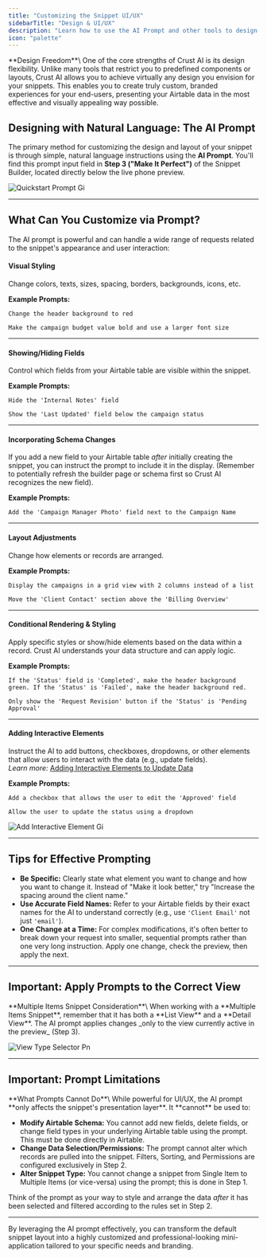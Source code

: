 ```yaml
---
title: "Customizing the Snippet UI/UX"
sidebarTitle: "Design & UI/UX"
description: "Learn how to use the AI Prompt and other tools to design and customize the appearance and layout of your Crust AI snippets."
icon: "palette"
---
```


<Tip>
  **Design Freedom**\
  One of the core strengths of Crust AI is its design flexibility. Unlike many tools that restrict you to predefined components or layouts, Crust AI allows you to achieve virtually any design you envision for your snippets. This enables you to create truly custom, branded experiences for your end-users, presenting your Airtable data in the most effective and visually appealing way possible.
</Tip>

## Designing with Natural Language: The AI Prompt

The primary method for customizing the design and layout of your snippet is through simple, natural language instructions using the **AI Prompt**. You'll find this prompt input field in **Step 3 ("Make It Perfect")** of the Snippet Builder, located directly below the live phone preview.

![Quickstart Prompt Gi](/images/quickstart-prompt.gif)

---

## What Can You Customize via Prompt?

The AI prompt is powerful and can handle a wide range of requests related to the snippet's appearance and user interaction:

#### Visual Styling

Change colors, texts, sizes, spacing, borders, backgrounds, icons, etc.

**Example Prompts:**

```text
Change the header background to red
```

```text
Make the campaign budget value bold and use a larger font size
```

---

#### Showing/Hiding Fields

Control which fields from your Airtable table are visible within the snippet.

**Example Prompts:**

```text
Hide the 'Internal Notes' field
```

```text
Show the 'Last Updated' field below the campaign status
```

---

#### Incorporating Schema Changes

If you add a new field to your Airtable table _after_ initially creating the snippet, you can instruct the prompt to include it in the display. (Remember to potentially refresh the builder page or schema first so Crust AI recognizes the new field).

**Example Prompts:**

```text
Add the 'Campaign Manager Photo' field next to the Campaign Name
```

---

#### Layout Adjustments

Change how elements or records are arranged.

**Example Prompts:**

```text
Display the campaigns in a grid view with 2 columns instead of a list
```

```text
Move the 'Client Contact' section above the 'Billing Overview'
```

---

#### Conditional Rendering & Styling

Apply specific styles or show/hide elements based on the data within a record. Crust AI understands your data structure and can apply logic.

**Example Prompts:**

```text
If the 'Status' field is 'Completed', make the header background green. If the 'Status' is 'Failed', make the header background red.
```

```text
Only show the 'Request Revision' button if the 'Status' is 'Pending Approval'
```

---

#### Adding Interactive Elements

Instruct the AI to add buttons, checkboxes, dropdowns, or other elements that allow users to interact with the data (e.g., update fields).
\
_Learn more:_ [Adding Interactive Elements to Update Data](/chapters/update-data-and-trigger-actions/adding-interactive-elements-to-update-data)

**Example Prompts:**

```text
Add a checkbox that allows the user to edit the 'Approved' field
```

```text
Allow the user to update the status using a dropdown
```

![Add Interactive Element Gi](/add-interactive-element2.gif)

---

## Tips for Effective Prompting

- **Be Specific:** Clearly state what element you want to change and how you want to change it. Instead of "Make it look better," try "Increase the spacing around the client name."
- **Use Accurate Field Names:** Refer to your Airtable fields by their exact names for the AI to understand correctly (e.g., use `'Client Email'` not just `'email'`).
- **One Change at a Time:** For complex modifications, it's often better to break down your request into smaller, sequential prompts rather than one very long instruction. Apply one change, check the preview, then apply the next.

---

## Important: Apply Prompts to the Correct View

<Warning>
  **Multiple Items Snippet Consideration**\
  When working with a **Multiple Items Snippet**, remember that it has both a **List View** and a **Detail View**. The AI prompt applies changes _only to the view currently active in the preview_ (Step 3).
</Warning>

![View Type Selector Pn](/view-type-selector2.png)

---

## Important: Prompt Limitations

<Warning>
  **What Prompts Cannot Do**\
  While powerful for UI/UX, the AI prompt **only affects the snippet's presentation layer**. It **cannot** be used to:

  - **Modify Airtable Schema:** You cannot add new fields, delete fields, or change field types in your underlying Airtable table using the prompt. This must be done directly in Airtable.
  - **Change Data Selection/Permissions:** The prompt cannot alter which records are pulled into the snippet. Filters, Sorting, and Permissions are configured exclusively in Step 2.
  - **Alter Snippet Type:** You cannot change a snippet from Single Item to Multiple Items (or vice-versa) using the prompt; this is done in Step 1.
</Warning>

Think of the prompt as your way to style and arrange the data _after_ it has been selected and filtered according to the rules set in Step 2.

---

By leveraging the AI prompt effectively, you can transform the default snippet layout into a highly customized and professional-looking mini-application tailored to your specific needs and branding.